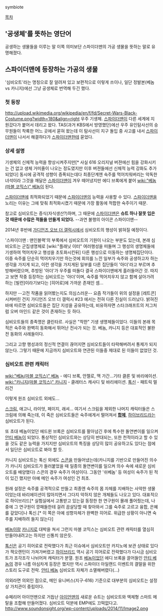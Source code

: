 symbiote

[[목차]]

== '공생체'를 뜻하는 영단어 ==
공생하는 생물들을 이루는 말 이쪽 의미보단 스파이더맨의 가공 생물을 뜻하는 말로 유명해졌다.

== 스파이더맨에 등장하는 가공의 생물 ==
'심비오트'라는 명칭으로 잘 알려져 있고 보편적으로 이렇게 쓰이나, 일단 정발본(베놈 vs 카니지)에선 그냥 공생체로 번역해 두긴 했다.

=== 첫 등장 ===
http://upload.wikimedia.org/wikipedia/en/f/fd/Secret-Wars-Black-Costume.png?width=180&align=right 우주 기생체. [[스파이더맨]]이 다른 세계에 지원갔다가 붙어서 데리고 왔다. TAS(과거 KBS에서 방영했던)에선 우주 유인탐사선의 승무원들이 착륙한 어느 곳에서 묻혀 왔는데 이 탐사선이 지구 돌입 중 사고를 내서 [[스파이더맨]]이 나서서 해결하다가 [[스파이더맨]]한테 묻었다.

=== 상세 설명 ===
기생체의 신체적 능력을 향상시켜주지만[* 사실 616 오리지널 버젼에선 힘을 강화시키는 건 없고 생체 거미줄이 나오는 정도였지만 이후 버젼들에선 신체적 능력 강화도 추가되었다] 동시에 공격적 성향이 증폭되는데다 최종단계엔 숙주를 먹어치워버리는 악독한 녀석이라 그것을 깨달은 [[스파이더맨]]이 겨우 떼어냈지만 에디 브록에게 붙어 [[wiki:"베놈(마블 코믹스)" 베놈]]이 된다.

[[스파이더맨]]에 최적화되었기 때문에 [[스파이더맨]]의 능력을 사용할 수 있다. [[스파이더맨]]을 노리는 이유는 그에 맞춰 최적화시켰기 때문에 가장 활동에 적합한 숙주이기 때문.

참고로 심비오트는 증식(자식생산?)하며, 그 때문에 [[스파이더맨]]은 '''슈트 하나 잘못 입은것 때문에 수많은 적들을 만들게 되었다.''' --과연 불행의 아이콘 스파이더맨--

2014년 후반에 [[가디언즈 오브 더 갤럭시]]에서 심비오트의 행성이 밝혀질 예정이다.

'스파이더맨 : 맨인블랙'의 부록에서 심비오트의 기원이 나오는 부분도 있는데, 본래 심비오트는 군집생명체로 [wiki:"플래닛 이터" 여러행성을 떠돌며 그 행성의 생명체들에 기생하여 먹어치우고 행성을 초토화시킨뒤] 다른 행성으로 이동하는 생명체집단이다. 이중 숙주를 단순히 먹어치우기만 하는것에 회의를 느낀 일부가 숙주와 공생하고자 하는 생각을 가지게 되고, 이런 생각을 가지게된 일부를 다른 집단들이 '아더'라고 부르며 추방해버렸으며, 추방된 '아더'가 우주를 떠돌다 결국 스파이더맨에게 흘러들어간 것. 따지고 보면 작중 등장하는 심비오트는 '아더'이며, 숙주를 먹어치우지 않고 함께 살아가려 하는 [빌런]이라기보다는 [히어로]에 가까운 존재인 셈...

하지만 --고전 작품을 읽어봤는지도 의심스러운-- 요즘 작가들이 위의 설정을 [레트콘] 시켜버린 건지 가디언즈 오브 더 갤럭시 #23 에서는 전혀 다른 진실이 드러났다. 밝혀진 바에 따르면 심비오트들은 집단 지성을 공유하는데, 비유하자면 스타크래프트의 저그처럼 오버 마인드 같은 것이 존재하는 듯 하다. 

심비오트들의 종족명은 클린타르. 사실은 "착한" 기생 생명체들이었다. 이들의 본래 목적은 숙주와 완벽히 동화해서 뛰어난 전사가 되는 것. 베놈, 카니지 등은 대표적인 불완전 동화의 사례들이다.

그리고 고향 행성과의 정신적 연결이 끊어지면 심비오트들이 타락해버려서 통제가 되지 않는다. 그렇기 때문에 지금까지 심비오트와 연관된 이들중 제대로 된 이들이 없었던 것.

=== 심비오트 관련 캐릭터 ===
[[wiki:"베놈(마블 코믹스)" 베놈]] - 에디 브록, 안젤로, 맥 가간...기타 클론 및 바리에이션.
[[wiki:"카니지(마블 코믹스)" 카니지]] - 클레터스 캐사디 및 바리에이션.
[[톡신]] - 패트릭 멀리건

이렇게 원조 심비오트 외에도...

[[스크림]], 애고니, 라이엇, 페이지, 래셔... 여기서 스크림을 제외한 나머지 캐릭터들은 스크림에 의해 죽는데, 이 죽은 심비오트들은 숙주에게서 떨어져서 '''[[합체]]''', [[하이브리드]]라는 심비오트가 된다. 

또 초대 베놈이었던 에드윈 브록은 심비오트를 팔아넘긴 후에 특수한 돌연변이를 일으켜 [[안티 베놈]]이 되었다. 통상적인 심비오트와는 상당히 반대되는, 또한 천적이라고 할 수 있을 것도 같은 능력을 가지지만 심비오트의 특징을 상당히 많이 공유하고도 있다는 점에서 일단은 심비오트로 봐야 할 듯.

카니지 심비오트는 톡신 외에도 [[스콘(마블 코믹스)|스콘]]을 만들어냈는데(카니지를 기반으로 만들어진 의수가 카니지 심비오트가 들러붙었을 때 일종의 돌연변이를 일으켜 의수 속에 새로운 심비오트를 배양했다) 스콘의 경우 숙주가 여성이다. 그동안 '쉬베놈' 등 여성이 숙주가 된 적이 있긴 했지만 아예 메인 숙주가 여성인 건 최초.

원래 설정은 숙주를 공격적으로 만들고 최종엔 숙주의 몸 자체를 지배하는 사악한 생물이었는데 바리에이션이 많아지면서 그다지 악하지 않은 개체들도 나오고 있다. 대표적으로 하이브리드[* 실험실에서 고통받고 있는걸 동정한 한 연구원이 몰래 풀어줬는데, 나중에 그 연구원이 깡패들한테 걸려 끔살당할 때 찾아와서 그를 숙주로 고르고 융합, 은혜를 갚았다]나 톡신.[* 이 쪽은 아예 성향자체가 완벽한 히어로. 위급한 상황이 아니면 숙주를 지배하려 들지 않는다]

[[베놈(마블 코믹스)|베놈]]이랑 [[카니지#s-2|카니지]]로 대박을 쳐서 그런지 마블 코믹스는 심비오트 관련 캐릭터를 열심히 만들어내려고는 하지만 신통치 않은듯.

[[톡신#s-2|톡신]]은 공기 히어로로 전락했다가 최근 이슈에서 심비오트만 카지노에 보관 상태로 있다가 잭오랜턴이 가져가버렸고 [[하이브리드]] 역시 공기 히어로로 전락했다가 다시금 심비오트가 조각조각 나뉘어져 캐릭터가 분열.
원조 [[베놈(마블 코믹스)|베놈]]이었던 에디 브록을 끌어들인 [[안티 베놈]]의 경우 나름 야심차게 등장은 했지만 역시 스파이더 아일랜드 이벤트의 결말을 위한 스토리 도구로 전락. [[안티 베놈]] 심비오트 자체가 소멸해버렸다(...)

의외라면 의외인 점으로, 메인 유니버스(지구-616) 기준으로 대부분의 심비오트는 설정상 가치관이 중립이다.

슈페리어 아이언맨으로 거듭난 [[아이언맨]]의 새로운 슈트는 심비오트와 액체형 스마트 메탈을 조합해 만들어졌다. 심비오트 덕분에 EMP에도 끄떡없다고.
http://www.soundonsight.org/wp-content/uploads/2014/11/Image2.png
